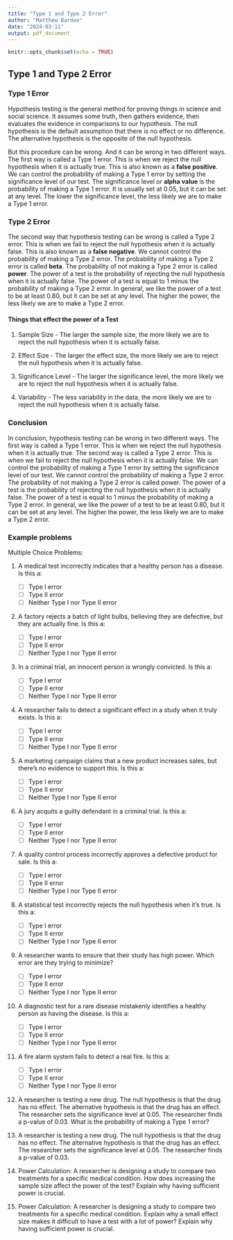 ```yaml
---
title: "Type 1 and Type 2 Error"
author: "Matthew Bardoe"
date: "2024-03-11"
output: pdf_document
---
```


```r
knitr::opts_chunk$set(echo = TRUE)
```

## Type 1 and Type 2 Error

### Type 1 Error

Hypothesis testing is the general method for proving things in science and social science. It assumes some truth, then gathers evidence, then evaluates the evidence in comparisons to our hypothesis. The null hypothesis is the default assumption that there is no effect or no difference. The alternative hypothesis is the opposite of the null hypothesis.

But this procedure can be wrong. And it can be wrong in two different ways. The first way is called a Type 1 error. This is when we reject the null hypothesis when it is actually true. This is also known as a **false positive**. We can control the probability of making a Type 1 error by setting the significance level of our test. The significance level or **alpha value** is the probability of making a Type 1 error. It is usually set at 0.05, but it can be set at any level. The lower the significance level, the less likely we are to make a Type 1 error.

### Type 2 Error

The second way that hypothesis testing can be wrong is called a Type 2 error. This is when we fail to reject the null hypothesis when it is actually false. This is also known as a **false negative**.  We cannot control the probability of making a Type 2 error. The probability of making a Type 2 error is called **beta**. The probability of not making a Type 2 error is called **power**. The power of a test is the probability of rejecting the null hypothesis when it is actually false. The power of a test is equal to 1 minus the probability of making a Type 2 error. In general, we like the power of a test to be at least 0.80, but it can be set at any level. The higher the power, the less likely we are to make a Type 2 error.

#### Things that effect the power of a Test

1. Sample Size - The larger the sample size, the more likely we are to reject the null hypothesis when it is actually false.

2. Effect Size - The larger the effect size, the more likely we are to reject the null hypothesis when it is actually false.

3. Significance Level - The larger the significance level, the more likely we are to reject the null hypothesis when it is actually false.

4. Variability - The less variability in the data, the more likely we are to reject the null hypothesis when it is actually false.


### Conclusion

In conclusion, hypothesis testing can be wrong in two different ways. The first way is called a Type 1 error. This is when we reject the null hypothesis when it is actually true. The second way is called a Type 2 error. This is when we fail to reject the null hypothesis when it is actually false. We can control the probability of making a Type 1 error by setting the significance level of our test. We cannot control the probability of making a Type 2 error. The probability of not making a Type 2 error is called power. The power of a test is the probability of rejecting the null hypothesis when it is actually false. The power of a test is equal to 1 minus the probability of making a Type 2 error. In general, we like the power of a test to be at least 0.80, but it can be set at any level. The higher the power, the less likely we are to make a Type 2 error.

### Example problems

Multiple Choice Problems:


1. A medical test incorrectly indicates that a healthy person has a disease. Is this a:
   - [ ] Type I error
   - [ ] Type II error
   - [ ] Neither Type I nor Type II error

2. A factory rejects a batch of light bulbs, believing they are defective, but they are actually fine. Is this a:
   - [ ] Type I error
   - [ ] Type II error
   - [ ] Neither Type I nor Type II error

3. In a criminal trial, an innocent person is wrongly convicted. Is this a:
   - [ ] Type I error
   - [ ] Type II error
   - [ ] Neither Type I nor Type II error

4. A researcher fails to detect a significant effect in a study when it truly exists. Is this a:
   - [ ] Type I error
   - [ ] Type II error
   - [ ] Neither Type I nor Type II error

5. A marketing campaign claims that a new product increases sales, but there's no evidence to support this. Is this a:
   - [ ] Type I error
   - [ ] Type II error
   - [ ] Neither Type I nor Type II error

6. A jury acquits a guilty defendant in a criminal trial. Is this a:
   - [ ] Type I error
   - [ ] Type II error
   - [ ] Neither Type I nor Type II error

7. A quality control process incorrectly approves a defective product for sale. Is this a:
   - [ ] Type I error
   - [ ] Type II error
   - [ ] Neither Type I nor Type II error

8. A statistical test incorrectly rejects the null hypothesis when it's true. Is this a:
   - [ ] Type I error
   - [ ] Type II error
   - [ ] Neither Type I nor Type II error

9. A researcher wants to ensure that their study has high power. Which error are they trying to minimize?
    - [ ] Type I error
    - [ ] Type II error
    - [ ] Neither Type I nor Type II error

10. A diagnostic test for a rare disease mistakenly identifies a healthy person as having the disease. Is this a:
    - [ ] Type I error
    - [ ] Type II error
    - [ ] Neither Type I nor Type II error

11. A fire alarm system fails to detect a real fire. Is this a:
    - [ ] Type I error
    - [ ] Type II error
    - [ ] Neither Type I nor Type II error


1. A researcher is testing a new drug. The null hypothesis is that the drug has no effect. The alternative hypothesis is that the drug has an effect. The researcher sets the significance level at 0.05. The researcher finds a p-value of 0.03. What is the probability of making a Type 1 error?






2. A researcher is testing a new drug. The null hypothesis is that the drug has no effect. The alternative hypothesis is that the drug has an effect. The researcher sets the significance level at 0.05. The researcher finds a p-value of 0.03. 






3. Power Calculation: A researcher is designing a study to compare two treatments for a specific medical condition. How does increasing the sample size affect the power of the test? Explain why having sufficient power is crucial.





4. Power Calculation: A researcher is designing a study to compare two treatments for a specific medical condition. Explain why a small effect size makes it difficult to have a test with a lot of power? Explain why having sufficient power is crucial.




